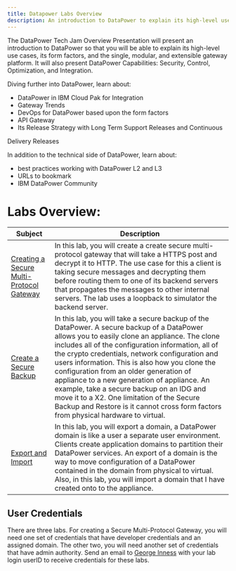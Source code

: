 ```yaml
---
title: Datapower Labs Overview
description: An introduction to DataPower to explain its high-level use cases
---
```


<PageDescription>

The DataPower Tech Jam Overview Presentation will present an introduction 
to DataPower so that you will be able to explain its high-level use cases, its 
form factors, and the single, modular, and extensible gateway platform.  It 
will also present DataPower Capabilities: Security, Control, Optimization, and 
Integration.   

Diving further into DataPower, learn about:

</PageDescription>

-  DataPower in IBM Cloud Pak for Integration
-  Gateway Trends
-  DevOps for DataPower based upon the form factors
-  API Gateway
-  Its Release Strategy with Long Term Support Releases and Continuous 

Delivery Releases

In addition to the technical side of DataPower, learn about:
-  best practices working with DataPower L2 and L3
-  URLs to bookmark
-  IBM DataPower Community

# Labs Overview:

|  Subject                            | Description                 |  
|-------------------------|-----------------------------------------|
| [Creating a Secure Multi-Protocol Gateway](/datapower/Lab1) | In this lab, you will create a create secure multi-protocol gateway that will take a HTTPS post and decrypt it to HTTP.  The use case for this a client is taking secure messages and decrypting them before routing them to one of its backend servers that propagates the messages to other internal servers.  The lab uses a loopback to simulator the backend server.|
| [Create a Secure Backup](/datapower/Lab2) | In this lab, you will take a secure backup of the DataPower.  A secure backup of a DataPower allows you to easily clone an appliance.  The clone includes all of the configuration information, all of the crypto credentials, network configuration and users information.  This is also how you clone the configuration from an older generation of appliance to a new generation of appliance.  An example, take a secure backup on an IDG and move it to a X2.  One limitation of the Secure Backup and Restore is it cannot cross form factors from physical hardware to virtual.|
| [Export and Import]() |  In this lab, you will export a domain, a DataPower domain is like a user a separate user environment.  Clients create application domains to partition their DataPower services.  An export of a domain is the way to move configuration of a DataPower contained in the domain from physical to virtual.  Also, in this lab, you will import a domain that I have created onto to the appliance.|

## User Credentials

There are three labs.  For creating a Secure Multi-Protocol Gateway, you will need one set of credentials that have developer credentials and an assigned domain.  The other two, you will need another set of credentials that have admin authority. Send an email to [George Inness](mailto:innessrg@us.ibm.com) with your lab login userID to receive credentials for these labs.